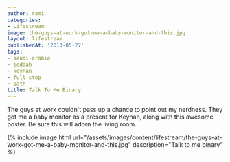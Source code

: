 ```yaml
---
author: rami
categories:
- Lifestream
image: the-guys-at-work-got-me-a-baby-monitor-and-this.jpg
layout: lifestream
publishedAt: '2013-05-27'
tags:
- saudi-arabia
- jeddah
- keynan
- full-stop
- path
title: Talk To Me Binary
---
```


The guys at work couldn't pass up a chance to point out my nerdness. They got me a baby monitor as a present for Keynan, along with this awesome poster. Be sure this will adorn the living room.

{% include image.html url="/assets/images/content/lifestream/the-guys-at-work-got-me-a-baby-monitor-and-this.jpg" description="Talk to me binary" %}